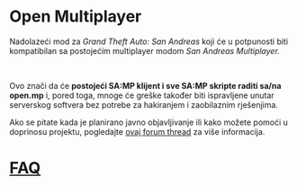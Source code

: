 # Open Multiplayer

Nadolazeći mod za _Grand Theft Auto: San Andreas_ koji će u potpunosti biti kompatibilan sa postojećim multiplayer modom _San Andreas Multiplayer._

<br />

Ovo znači da će **postojeći SA:MP klijent i sve SA:MP skripte raditi sa/na open.mp** i, pored toga, mnoge će greške također biti ispravljene unutar serverskog softvera bez potrebe za hakiranjem i zaobilaznim rješenjima.

Ako se pitate kada je planirano javno objavljivanje ili kako možete pomoći u doprinosu projektu, pogledajte [ovaj forum thread](https://www.burgershot.gg/showthread.php?tid=99) za više informacija.

# [FAQ](/faq)
